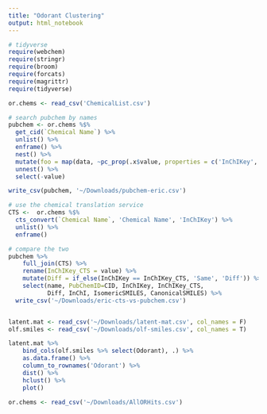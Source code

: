```yaml
---
title: "Odorant Clustering"
output: html_notebook
---
```


```r
# tidyverse
require(webchem)
require(stringr)
require(broom)
require(forcats)
require(magrittr)
require(tidyverse)

or.chems <- read_csv('ChemicalList.csv')

# search pubchem by names
pubchem <- or.chems %$% 
  get_cid(`Chemical Name`) %>%
  unlist() %>% 
  enframe() %>% 
  nest() %>% 
  mutate(foo = map(data, ~pc_prop(.x$value, properties = c('InChIKey', 'InChI', 'CanonicalSMILES', 'IsomericSMILES')))) %>%
  unnest() %>%
  select(-value)

write_csv(pubchem, '~/Downloads/pubchem-eric.csv')

# use the chemical translation service
CTS <-  or.chems %$% 
  cts_convert(`Chemical Name`, 'Chemical Name', 'InChIKey') %>%
  unlist() %>% 
  enframe()

# compare the two
pubchem %>% 
    full_join(CTS) %>% 
    rename(InChIKey_CTS = value) %>%
    mutate(Diff = if_else(InChIKey == InChIKey_CTS, 'Same', 'Diff')) %>% 
    select(name, PubChemID=CID, InChIKey, InChIKey_CTS, 
           Diff, InChI, IsomericSMILES, CanonicalSMILES) %>%
  write_csv('~/Downloads/eric-cts-vs-pubchem.csv')


latent.mat <- read_csv('~/Downloads/latent-mat.csv', col_names = F)
olf.smiles <- read_csv('~/Downloads/olf-smiles.csv', col_names = T) 

latent.mat %>% 
    bind_cols(olf.smiles %>% select(Odorant), .) %>%
    as.data.frame() %>%
    column_to_rownames('Odorant') %>%
    dist() %>%
    hclust() %>%
    plot()

or.chems <- read_csv('~/Downloads/AllORHits.csv')
```